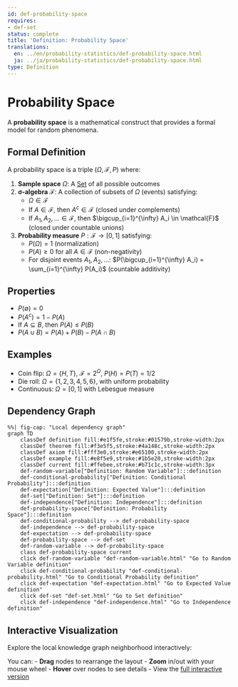```yaml
---
id: def-probability-space
requires:
- def-set
status: complete
title: 'Definition: Probability Space'
translations:
  en: ../en/probability-statistics/def-probability-space.html
  ja: ../ja/probability-statistics/def-probability-space.html
type: Definition
---
```


# Probability Space {#def-probability-space}

A **probability space** is a mathematical construct that provides a formal model for random phenomena.

## Formal Definition

A probability space is a triple $(\Omega, \mathcal{F}, P)$ where:

1. **Sample space** $\Omega$: A [Set](../logic-set-theory/def-set.qmd) of all possible outcomes
2. **σ-algebra** $\mathcal{F}$: A collection of subsets of $\Omega$ (events) satisfying:
   - $\Omega \in \mathcal{F}$
   - If $A \in \mathcal{F}$, then $A^c \in \mathcal{F}$ (closed under complements)
   - If $A_1, A_2, ... \in \mathcal{F}$, then $\bigcup_{i=1}^{\infty} A_i \in \mathcal{F}$ (closed under countable unions)
3. **Probability measure** $P: \mathcal{F} \to [0,1]$ satisfying:
   - $P(\Omega) = 1$ (normalization)
   - $P(A) \geq 0$ for all $A \in \mathcal{F}$ (non-negativity)
   - For disjoint events $A_1, A_2, ...$: $P(\bigcup_{i=1}^{\infty} A_i) = \sum_{i=1}^{\infty} P(A_i)$ (countable additivity)

## Properties

- $P(\emptyset) = 0$
- $P(A^c) = 1 - P(A)$
- If $A \subseteq B$, then $P(A) \leq P(B)$
- $P(A \cup B) = P(A) + P(B) - P(A \cap B)$

## Examples

- Coin flip: $\Omega = \{H, T\}$, $\mathcal{F} = 2^{\Omega}$, $P(H) = P(T) = 1/2$
- Die roll: $\Omega = \{1,2,3,4,5,6\}$, with uniform probability
- Continuous: $\Omega = [0,1]$ with Lebesgue measure

## Dependency Graph

```mermaid
%%| fig-cap: "Local dependency graph"
graph TD
    classDef definition fill:#e1f5fe,stroke:#01579b,stroke-width:2px
    classDef theorem fill:#f3e5f5,stroke:#4a148c,stroke-width:2px
    classDef axiom fill:#fff3e0,stroke:#e65100,stroke-width:2px
    classDef example fill:#e8f5e9,stroke:#1b5e20,stroke-width:2px
    classDef current fill:#ffebee,stroke:#b71c1c,stroke-width:3px
    def-random-variable["Definition: Random Variable"]:::definition
    def-conditional-probability["Definition: Conditional Probability"]:::definition
    def-expectation["Definition: Expected Value"]:::definition
    def-set["Definition: Set"]:::definition
    def-independence["Definition: Independence"]:::definition
    def-probability-space["Definition: Probability Space"]:::definition
    def-conditional-probability --> def-probability-space
    def-independence --> def-probability-space
    def-expectation --> def-probability-space
    def-probability-space --> def-set
    def-random-variable --> def-probability-space
    class def-probability-space current
    click def-random-variable "def-random-variable.html" "Go to Random Variable definition"
    click def-conditional-probability "def-conditional-probability.html" "Go to Conditional Probability definition"
    click def-expectation "def-expectation.html" "Go to Expected Value definition"
    click def-set "def-set.html" "Go to Set definition"
    click def-independence "def-independence.html" "Go to Independence definition"
```

## Interactive Visualization

Explore the local knowledge graph neighborhood interactively:

::: {.graph-viz data-id="def-probability-space" data-width="700" data-height="500"}
:::

You can:
- **Drag** nodes to rearrange the layout
- **Zoom** in/out with your mouse wheel
- **Hover** over nodes to see details
- View the [full interactive version](../../output/interactive/def-probability-space.html){target="_blank"}
